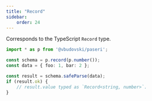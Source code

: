```yaml
---
title: "Record"
sidebar:
    order: 24
---
```


Corresponds to the TypeScript `Record` type.

```typescript
import * as p from '@vbudovski/paseri';

const schema = p.record(p.number());
const data = { foo: 1, bar: 2 };

const result = schema.safeParse(data);
if (result.ok) {
    // result.value typed as `Record<string, number>`.
}
```
